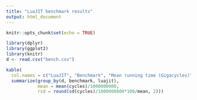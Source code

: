 ```yaml
---
title: "LuaJIT benchmark results"
output: html_document
---
```


```r
knitr::opts_chunk$set(echo = TRUE)
```

```r
library(dplyr)
library(ggplot2)
library(knitr)
d <- read.csv("bench.csv")
```

```r
kable(
  col.names = c("LuaJIT", "Benchmark", "Mean running time (Gigacycles)", "Relative Standard Deviation (%)"),
  summarize(group_by(d, benchmark, luajit),
            mean = mean(cycles)/1000000000,
            rsd = round(sd(cycles)/1000000000*100/mean, 2)))
```

